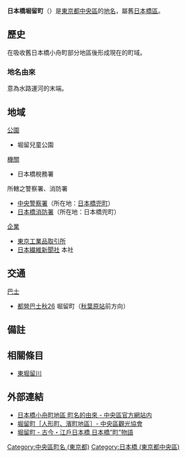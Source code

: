 {{Pathnav|日本|東京都|[[中央區_(東京都)|中央區]]|frame=1}}
{{Infobox Settlement
|official_name = 日本橋堀留町
|native_name =
|settlement_type = [[町|町]]
|image_skyline =
|imagesize =
|image_caption =
|image_flag =
|image_seal =
| image_map =
| map_caption =
| pushpin_map =
|subdivision_type = [[國家|國家]]
|subdivision_name = [[File:Flag_of_Japan.svg|border]] [[日本|日本]]
|subdivision_type1 = [[都道府縣|都道府縣]]
|subdivision_name1 = [[File:Flag_of_Tokyo_Prefecture.svg|25px]] [[東京都|東京都]]
|subdivision_type2 = [[東京都區部|特別區]]
|subdivision_name2 = [[File:Flag_of_Chuo,_Tokyo.svg|25px]] [[中央區_(東京都)|中央區]]
|established_title =
|established_date =
|government_type =
|leader_title =
|leader_name =
|area_magnitude =
|area_total_sq_mi =
|area_total_km2 =
|area_land_sq_mi =
|area_land_km2 =
|area_urban_sq_mi =
|area_urban_km2 =
|area_metro_km2 =
|area_metro_sq_mi =
|population_as_of= 2013年（平成25年）8月1日
|population_footnotes =<ref>[http://www.city.chuo.lg.jp/syokai/tokeiderta/zinko/tyotyomebetuzinko/25tyoutyoubetuzinnkou/index.html 町丁目別世帯数男女別人口　中央区ホームページ  平成25年8月1日現在] {{webarchive|url=https://web.archive.org/web/20130312145007/http://www.city.chuo.lg.jp/syokai/tokeiderta/zinko/tyotyomebetuzinko/25tyoutyoubetuzinnkou/index.html |date=2013-03-12 }}</ref>
|population_total = 2171
|population_urban =
|population_metro =
|population_density_sq_mi =
|population_density_km2 =
| timezone = [[日本標準時間|JST]]
| utc_offset = +9
|timezone_DST =
|utc_offset_DST =
|latd=|latm=|lats=|latNS=
|longd=|longm=|longs=|longEW=
|elevation_footnotes=
|elevation_m =
|elevation_ft =
|postal_code_type = [[郵遞區號|郵遞區號]]
|postal_code = 103-0012
|area_code =
|website =
|footnotes =
}}
'''日本橋堀留町'''（{{jpn|j=日本橋堀留町|hg=にほんばしほりどめちょう|rm=Nihonbashi-horidomechō|f=y}}）是[[東京都|東京都]][[中央區_(東京都)|中央區]]的[[地名|地名]]，屬舊[[日本橋區|日本橋區]]。

== 歷史 ==
在吸收舊日本橋小舟町部分地區後形成現在的町域。
=== 地名由來 ===
意為水路運河的末端。

== 地域 ==
; [[公園|公園]]
* 堀留兒童公園
; [[機關|機關]]
* 日本橋稅務署
; 所轄之警察署、消防署
* [[中央警察署_(東京都)|中央警察署]]（所在地：[[日本橋兜町|日本橋兜町]]）
* [[東京消防廳第一消防方面本部#日本橋消防署|日本橋消防署]]（所在地：日本橋兜町）
; [[企業|企業]]
* [[東京工業品取引所|東京工業品取引所]]
* [[日本繊維新聞|日本繊維新聞社]] 本社

== 交通 ==
; [[巴士|巴士]]
* [[都營巴士|都營巴士]][[都營巴士臨海支所#秋26系統|秋26]] 堀留町（[[秋葉原站|秋葉原站]]前方向）

== 備註 ==
{{reflist}}

== 相關條目 ==
* [[東堀留川|東堀留川]]

== 外部連結 ==
* [https://web.archive.org/web/20100327172852/http://www.city.chuo.lg.jp/syokai/tyomeiyurai/kobunacho/ 日本橋小舟町地區 町名的由來 - 中央區官方網站内]
* [https://web.archive.org/web/20130919183222/http://www.chuo-kanko.or.jp/guide/areaguide/ningyocho/ningyocho_04.html 堀留町［人形町、濱町地區］- 中央區觀光協會]
* [https://web.archive.org/web/20090405163635/http://www.nihonbashi.gr.jp/history/history_12.html 堀留町 - 古今・江戶日本橋 日本橋”町”物語]

{{中央區 (東京都)的町名}}

{{DEFAULTSORT:Nihonbashi-Horidomecho}}
[[Category:中央區町名_(東京都)|Category:中央區町名 (東京都)]]
[[Category:日本橋_(東京都中央區)|Category:日本橋 (東京都中央區)]]